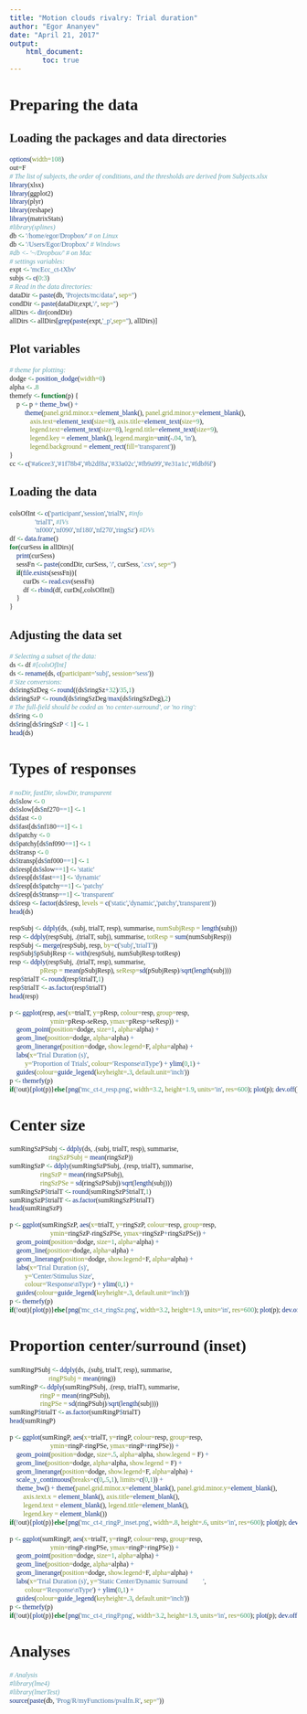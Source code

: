 ```yaml
---
title: "Motion clouds rivalry: Trial duration"
author: "Egor Ananyev"
date: "April 21, 2017"
output:
    html_document:
        toc: true
---
```


<style type="text/css">
body, td{
  font-family: Cambria;
}
code.r{
  font-family: Inconsolata;
}
</style>

# Preparing the data

## Loading the packages and data directories
```r
options(width=108)
out=F
# The list of subjects, the order of conditions, and the thresholds are derived from Subjects.xlsx
library(xlsx)
library(ggplot2)
library(plyr)
library(reshape)
library(matrixStats)
#library(splines)
db <- '/home/egor/Dropbox/' # on Linux
db <- '/Users/Egor/Dropbox/' # Windows
#db <- '~/Dropbox/' # on Mac
# settings variables:
expt <- 'mcEcc_ct-tXbv'
subjs <- c(0:3)
# Read in the data directories:
dataDir <- paste(db, 'Projects/mc/data/', sep='')
condDir <- paste(dataDir,expt,'/', sep='')
allDirs <- dir(condDir)
allDirs <- allDirs[grep(paste(expt,'_p',sep=''), allDirs)]
```

## Plot variables
```r
# theme for plotting:
dodge <- position_dodge(width=0)
alpha <- .8
themefy <- function(p) {
    p <- p + theme_bw() + 
         theme(panel.grid.minor.x=element_blank(), panel.grid.minor.y=element_blank(),
            axis.text=element_text(size=8), axis.title=element_text(size=9),
            legend.text=element_text(size=8), legend.title=element_text(size=9),
            legend.key = element_blank(), legend.margin=unit(-.04, 'in'),
            legend.background = element_rect(fill='transparent'))
}
cc <- c('#a6cee3','#1f78b4','#b2df8a','#33a02c','#fb9a99','#e31a1c','#fdbf6f')
```

## Loading the data
```r
colsOfInt <- c('participant','session','trialN', #info
               'trialT', #IVs
               'nf000','nf090','nf180','nf270','ringSz') #DVs
df <- data.frame()
for(curSess in allDirs){
    print(curSess)
    sessFn <- paste(condDir, curSess, '/', curSess, '.csv', sep='')
    if(file.exists(sessFn)){
        curDs <- read.csv(sessFn)
        df <- rbind(df, curDs[,colsOfInt])
    }
}
```

## Adjusting the data set
```r
# Selecting a subset of the data:
ds <- df #[colsOfInt]
ds <- rename(ds, c(participant='subj', session='sess'))
# Size conversions:
ds$ringSzDeg <- round((ds$ringSz+32)/35,1)
ds$ringSzP <- round(ds$ringSzDeg/max(ds$ringSzDeg),2)
# The full-field should be coded as 'no center-surround', or 'no ring':
ds$ring <- 0
ds$ring[ds$ringSzP < 1] <- 1
head(ds)
```

# Types of responses
```r
# noDir, fastDir, slowDir, transparent
ds$slow <- 0
ds$slow[ds$nf270==1] <- 1
ds$fast <- 0
ds$fast[ds$nf180==1] <- 1
ds$patchy <- 0
ds$patchy[ds$nf090==1] <- 1
ds$transp <- 0
ds$transp[ds$nf000==1] <- 1
ds$resp[ds$slow==1] <- 'static'
ds$resp[ds$fast==1] <- 'dynamic'
ds$resp[ds$patchy==1] <- 'patchy'
ds$resp[ds$transp==1] <- 'transparent'
ds$resp <- factor(ds$resp, levels = c('static','dynamic','patchy','transparent'))
head(ds)
```

```r
respSubj <- ddply(ds, .(subj, trialT, resp), summarise, numSubjResp = length(subj))
resp <- ddply(respSubj, .(trialT, subj), summarise, totResp = sum(numSubjResp))
respSubj <- merge(respSubj, resp, by=c('subj','trialT'))
respSubj$pSubjResp <- with(respSubj, numSubjResp/totResp)
resp <- ddply(respSubj, .(trialT, resp), summarise,
                  pResp = mean(pSubjResp), seResp=sd(pSubjResp)/sqrt(length(subj)))
resp$trialT <- round(resp$trialT,1)
resp$trialT <- as.factor(resp$trialT)
head(resp)
```

```r
p <- ggplot(resp, aes(x=trialT, y=pResp, colour=resp, group=resp,
                        ymin=pResp-seResp, ymax=pResp+seResp)) +
    geom_point(position=dodge, size=1, alpha=alpha) +
    geom_line(position=dodge, alpha=alpha) +
    geom_linerange(position=dodge, show.legend=F, alpha=alpha) +
    labs(x='Trial Duration (s)',
         y='Proportion of Trials', colour='Response\nType') + ylim(0,1) +
    guides(colour=guide_legend(keyheight=.3, default.unit='inch'))
p <- themefy(p)
if(!out){plot(p)}else{png('mc_ct-t_resp.png', width=3.2, height=1.9, units='in', res=600); plot(p); dev.off()}
```

# Center size
```r
sumRingSzPSubj <- ddply(ds, .(subj, trialT, resp), summarise,
                       ringSzPSubj = mean(ringSzP))
sumRingSzP <- ddply(sumRingSzPSubj, .(resp, trialT), summarise,
                  ringSzP = mean(ringSzPSubj), 
                  ringSzPSe = sd(ringSzPSubj)/sqrt(length(subj)))
sumRingSzP$trialT <- round(sumRingSzP$trialT,1)
sumRingSzP$trialT <- as.factor(sumRingSzP$trialT)
head(sumRingSzP)
```

```r
p <- ggplot(sumRingSzP, aes(x=trialT, y=ringSzP, colour=resp, group=resp,
                        ymin=ringSzP-ringSzPSe, ymax=ringSzP+ringSzPSe)) +
    geom_point(position=dodge, size=1, alpha=alpha) +
    geom_line(position=dodge, alpha=alpha) +
    geom_linerange(position=dodge, show.legend=F, alpha=alpha) +
    labs(x='Trial Duration (s)',
         y='Center/Stimulus Size',
         colour='Response\nType') + ylim(0,1) +
    guides(colour=guide_legend(keyheight=.3, default.unit='inch'))
p <- themefy(p)
if(!out){plot(p)}else{png('mc_ct-t_ringSz.png', width=3.2, height=1.9, units='in', res=600); plot(p); dev.off()}
```

# Proportion center/surround (inset)
```r
sumRingPSubj <- ddply(ds, .(subj, trialT, resp), summarise,
                       ringPSubj = mean(ring))
sumRingP <- ddply(sumRingPSubj, .(resp, trialT), summarise,
                  ringP = mean(ringPSubj), 
                  ringPSe = sd(ringPSubj)/sqrt(length(subj)))
sumRingP$trialT <- as.factor(sumRingP$trialT)
head(sumRingP)
```

```r
p <- ggplot(sumRingP, aes(x=trialT, y=ringP, colour=resp, group=resp,
                        ymin=ringP-ringPSe, ymax=ringP+ringPSe)) +
    geom_point(position=dodge, size=.5, alpha=alpha, show.legend = F) +
    geom_line(position=dodge, alpha=alpha, show.legend = F) +
    geom_linerange(position=dodge, show.legend=F, alpha=alpha) +
    scale_y_continuous(breaks=c(0,.5,1), limits=c(0,1)) + 
    theme_bw() + theme(panel.grid.minor.x=element_blank(), panel.grid.minor.y=element_blank(),
        axis.text.x = element_blank(), axis.title=element_blank(),
        legend.text = element_blank(), legend.title=element_blank(),
        legend.key = element_blank())
if(!out){plot(p)}else{png('mc_ct-t_ringP_inset.png', width=.8, height=.6, units='in', res=600); plot(p); dev.off()}
```

```r
p <- ggplot(sumRingP, aes(x=trialT, y=ringP, colour=resp, group=resp,
                        ymin=ringP-ringPSe, ymax=ringP+ringPSe)) +
    geom_point(position=dodge, size=1, alpha=alpha) +
    geom_line(position=dodge, alpha=alpha) +
    geom_linerange(position=dodge, show.legend=F, alpha=alpha) +
    labs(x='Trial Duration (s)', y='Static Center/Dynamic Surround         ',
         colour='Response\nType') + ylim(0,1) +
    guides(colour=guide_legend(keyheight=.3, default.unit='inch'))
p <- themefy(p)
if(!out){plot(p)}else{png('mc_ct-t_ringP.png', width=3.2, height=1.9, units='in', res=600); plot(p); dev.off()}
```

# Analyses
```r
# Analysis
#library(lme4)
#library(lmerTest)
source(paste(db, 'Prog/R/myFunctions/pvalfn.R', sep=''))
```